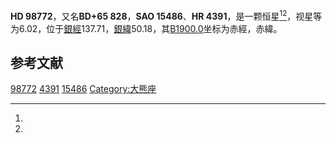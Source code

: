 {{Expand|time=2013-02-15T01:54:13+00:00 }}
{{Starbox begin
| name = HD 98772
}}
{{Starbox observe
| epoch = [[J2000.0|J2000.0]]
| constell = {{星座名待查}}<ref name=SIMBAD>{{cite web
 | url=http://simbad.u-strasbg.fr/simbad/sim-id?Ident=HR+4391
 | title =Pulsating variable Star
 | publisher=Centre de Données astronomiques de Strasbourg
 | work=SIMBAD
 | accessdate=2012-07-13}}</ref><ref name=DATA>{{cite web
 | url=http://vizier.u-strasbg.fr/viz-bin/VizieR-5?-out.add=.&-source=5050&-corr=PK=HR&-out.max=9999&HR=4391
 | title=VizieR Detailed Page
 | accessdate=2012-07-13
 | archive-date=2016-03-04
 | archive-url=https://web.archive.org/web/20160304204911/http://vizier.u-strasbg.fr/viz-bin/VizieR-5?-out.add=.&-source=5050&-corr=PK=HR&-out.max=9999&HR=4391
 | dead-url=no
 }}</ref>
| 星官 = 
| ra = {{RA|11|22|51.3}}<ref name=SIMBAD /><ref name=DATA />
| dec = {{DEC|+64|19|50}}<ref name=SIMBAD /><ref name=DATA />
| appmag_v = 6.02<ref name=SIMBAD /><ref name=DATA />
}}
{{Starbox character
| class = A1Vnp<ref name=SIMBAD /><ref name=DATA />
| b-v = 0.09<ref name=SIMBAD /><ref name=DATA />
| u-b = 0.09<ref name=SIMBAD /><ref name=DATA />
| r-i = <ref name=SIMBAD /><ref name=DATA />
| variable = 
}}
{{Starbox astrometry
| radial_v = 0.09
| prop_mo_ra = 1
| parallax = 
| p_error = 
}}
{{Starbox catalog
| names =BD+65 828，[[SAO星表|SAO]] 15486，[[HD星表|HD]] 98772，[[HR星表|HR]] 4391}}
{{Starbox reference |Simbad=HR+4391}}
{{Starbox end}}

'''HD 98772'''，又名'''BD+65 828'''，'''SAO 15486'''、'''HR 4391'''，是一颗恒星<ref name=SIMBAD /><ref name=DATA />，视星等为6.02，位于[[銀道座標系|銀經]]137.71，[[銀道座標系|銀緯]]50.18，其[[B1900.0|B1900.0]]坐标为赤經{{RA|11|16|54.9}}，赤緯{{DEC|+64|50.18|40}}。

== 参考文献 ==
{{reflist}}

{{star-stub}}

[[Category:HD和HDE天體|98772]]
[[Category:HR天體|4391]]
[[Category:SAO天體|15486]]
[[Category:大熊座|Category:大熊座]]